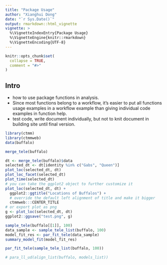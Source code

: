 ```yaml
---
title: "Package Usage"
author: "Xianghui Dong"
date: "`r Sys.Date()`"
output: rmarkdown::html_vignette
vignette: >
  %\VignetteIndexEntry{Package Usage}
  %\VignetteEngine{knitr::rmarkdown}
  %\VignetteEncoding{UTF-8}
---
```


```r
knitr::opts_chunk$set(
  collapse = TRUE,
  comment = "#>"
)
```

## Intro
- how to use package functions in analysis.
- Since most functions belong to a workflow, it's easier to put all functions usage examples in a workflow example than giving individual code examples in function help.
- test code, write document individually, but not to knit document in building site until final version.

```r
library(ctmm)
library(ctmmweb)
data(buffalo)
```

```r
merge_tele(buffalo)
```

```r

dt <- merge_tele(buffalo)$data
selected_dt <- dt[identity %in% c("Gabs", "Queen")]
plot_loc(selected_dt, dt)
plot_loc_facet(selected_dt)
plot_time(selected_dt)
# you can take the ggplot2 object to further customize it
plot_loc(selected_dt, dt) +
  ggplot2::ggtitle("Locations of Buffalos") +
  # override the default left alignment of title and make it bigger
  ctmmweb:::CENTER_TITLE
# or export plot as png
g <- plot_loc(selected_dt, dt)
ggplot2::ggsave("test.png", g)
```

```r
sample_tele(buffalo[[1]], 100)
data_sample <- sample_tele_list(buffalo, 100)
model_fit_res <- par_fit_tele(data_sample)
summary_model_fit(model_fit_res)
```

```r
par_fit_tele(sample_tele_list(buffalo, 100))

# para_ll_ud(align_list(buffalo, models_list))
```

```r

```

